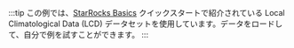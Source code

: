 :::tip
この例では、[StarRocks Basics](/quick_start/shared-nothing.md) クイックスタートで紹介されている Local Climatological Data (LCD) データセットを使用しています。データをロードして、自分で例を試すことができます。
:::
